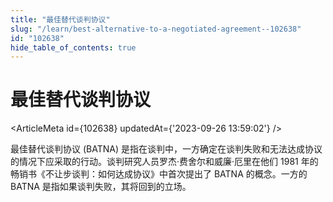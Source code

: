 ```yaml
---
title: "最佳替代谈判协议"
slug: "/learn/best-alternative-to-a-negotiated-agreement--102638"
id: "102638"
hide_table_of_contents: true
---
```



# 最佳替代谈判协议

<ArticleMeta id={102638} updatedAt={'2023-09-26 13:59:02'} />
<div className='border-solid border-b border-t-0 my-4 border-[var(--ifm-color-gray-300)]' />

最佳替代谈判协议 (BATNA) 是指在谈判中，一方确定在谈判失败和无法达成协议的情况下应采取的行动。谈判研究人员罗杰·费舍尔和威廉·厄里在他们 1981 年的畅销书《不让步谈判：如何达成协议》中首次提出了 BATNA 的概念。一方的 BATNA 是指如果谈判失败，其将回到的立场。
